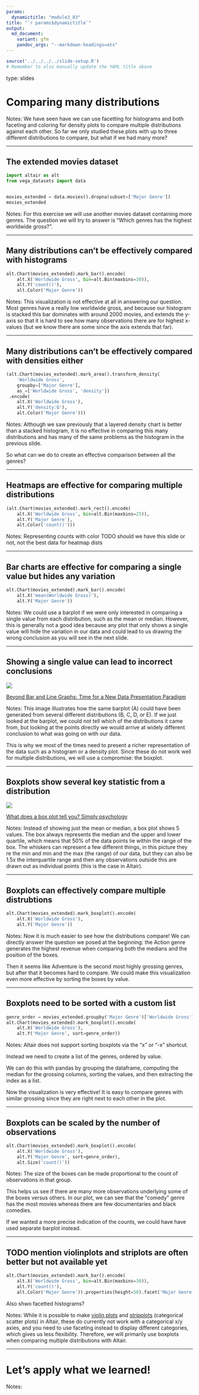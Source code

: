 ```yaml
---
params:
  dynamictitle: "module3_03"
title: "`r params$dynamictitle`"
output:
  md_document:
    variant: gfm
    pandoc_args: "--markdown-headings=atx"
---
```


```r
source('../../../../slide-setup.R')
# Remember to also manually update the YAML title above
```

type: slides

# Comparing many distributions

Notes:
We have seen have we can use facetting for histograms
and both faceting and coloring for density plots
to compare multiple distributions against each other.
So far we only studied these plots with up to three different distributions to compare,
but what if we had many more?

---

## The extended movies dataset

```python
import altair as alt
from vega_datasets import data


movies_extended = data.movies().dropna(subset=['Major Genre'])
movies_extended
```

Notes:
For this exercise we will use another movies dataset containing more genres.
The question we will try to answer is
"Which genres has the highest worldwide gross?".

---

## Many distributions can't be effectively compared with histograms

```python
alt.Chart(movies_extended).mark_bar().encode(
    alt.X('Worldwide Gross', bin=alt.Bin(maxbins=30)),
    alt.Y('count()'),
    alt.Color('Major Genre'))
```

Notes:
This visualization is not effective at all
in answering our question.
Most genres have a really low worldwide gross,
and because our histogram is stacked
this bar dominates with around 2000 movies,
and extends the y-axis so that it is hard to see 
how many observations there are for highest
x-values
(but we know there are some since the axis extends that far).

---

## Many distributions can't be effectively compared with densities either

```python
(alt.Chart(movies_extended).mark_area().transform_density(
    'Worldwide Gross',
    groupby=['Major Genre'],
    as_=['Worldwide Gross', 'density'])
 .encode(
    alt.X('Worldwide Gross'),
    alt.Y('density:Q'),
    alt.Color('Major Genre')))
```

Notes:
Although we saw previously that a layered density chart
is better than a stacked histogram,
it is no effective in comparing this many distributions
and has many of the same problems as the histogram in the previous slide.

So what can we do to create an effective comparison between all the genres?

---

## Heatmaps are effective for comparing multiple distributions

```python
(alt.Chart(movies_extended).mark_rect().encode(
    alt.X('Worldwide Gross', bin=alt.Bin(maxbins=25)),
    alt.Y('Major Genre'),
    alt.Color('count()')))
```

Notes:
Representing counts with color
TODO should we have this slide or not, not the best data for heatmap dists

---

## Bar charts are effective for comparing a single value but hides any variation

```python
alt.Chart(movies_extended).mark_bar().encode(
    alt.X('mean(Worldwide Gross)'),
    alt.Y('Major Genre'))
```

Notes:
We could use a barplot if we were only interested in comparing a single value
from each distribution,
such as the mean or median.
However,
this is generally not a good idea because any plot that only shows a single value
will hide the variation in our data
and could lead to us drawing the wrong conclusion
as you will see in the next slide.

---

## Showing a single value can lead to incorrect conclusions

<img src=/module3/barplot-hiding-points.png></img>

[Beyond Bar and Line Graphs: Time for a New Data Presentation Paradigm](https://journals.plos.org/plosbiology/article?id=10.1371/journal.pbio.1002128)

Notes:
This image illustrates how the same barplot (A)
could have been generated from several different distributions (B, C, D, or E).
If we just looked at the barplot,
we could not tell which of the distributions it came from,
but looking at the points directly
we would arrive at widely different conclusion to what was going on with our data.

This is why we most of the times need to present a richer representation of the data
such as a histogram or a density plot.
Since these do not work well for multiple distributions,
we will use a compromise: the boxplot.

---

## Boxplots show several key statistic from a distribution

<img src=/module3/boxplot-schematic.webp></img>

[What does a box plot tell you? Simply psychology](https://www.simplypsychology.org/boxplots.html)

Notes:
Instead of showing just the mean or median,
a box plot shows 5 values.
The box always represents the median and the upper and lower quartile,
which means that 50% of the data points lie within the range of the box.
The whiskers can represent a few different things,
in this picture they re the min and min and the max (the range) of our data,
but they can also be 1.5x the interquartile range
and then any observations outside this are drawn out as individual points
(this is the case in Altair).

---

## Boxplots can effectively compare multiple distrubtions

```python
alt.Chart(movies_extended).mark_boxplot().encode(
    alt.X('Worldwide Gross'),
    alt.Y('Major Genre'))
```

Notes:
Now it is much easier to see how the distributions compare!
We can directly answer the question we posed at the beginning:
the Action genre generates the highest revenue
when comparing both the medians and the position of the boxes.

Then it seems like Adventure is the second most highly grossing genres,
but after that it becomes hard to compare.
We could make this visualization even more effective by sorting the boxes by value.

---

## Boxplots need to be sorted with a custom list

```python
genre_order = movies_extended.groupby('Major Genre')['Worldwide Gross'].median().sort_values().index.tolist()
alt.Chart(movies_extended).mark_boxplot().encode(
    alt.X('Worldwide Gross'),
    alt.Y('Major Genre', sort=genre_order))
```

Notes:
Altair does not support sorting boxplots via the "x" or "-x" shortcut.

Instead we need to create a list of the genres,
ordered by value.

We can do this with pandas by grouping the dataframe, computing the median for the grossing columns,
sorting the values, and then extracting the index as a list.

Now the visualization is very effective!
It is easy to compare genres with similar grossing
since they are right next to each other in the plot.

---

## Boxplots can be scaled by the number of observations

```python
alt.Chart(movies_extended).mark_boxplot().encode(
    alt.X('Worldwide Gross'),
    alt.Y('Major Genre', sort=genre_order),
    alt.Size('count()'))
```

Notes:
The size of the boxes can be made proportional to the count of observations
in that group.

This helps us see if there are many more observations 
underlying some of the boxes versus others.
In our plot,
we can see that the "comedy" genre has the most movies
whereas there are few documentaries and black comedies.


If we wanted a more precise indication of the counts,
we could have have used separate barplot instead.

---

## TODO mention violinplots and striplots are often better but not available yet

```python
alt.Chart(movies_extended).mark_bar().encode(
    alt.X('Worldwide Gross', bin=alt.Bin(maxbins=30)),
    alt.Y('count()'),
    alt.Color('Major Genre')).properties(height=50).facet('Major Genre', columns=1)
```

Also shwo facetted histograms?

Notes:
While it is possible to make [violin plots](https://altair-viz.github.io/gallery/violin_plot.html)
and [stripplots](https://altair-viz.github.io/gallery/stripplot.html) (categorical scatter plots) in Altair,
these do currently not work with a categorical x/y axies,
and you need to use faceting instead to display different categories,
which gives us less flexibility.
Therefore,
we will primarily use boxplots when comparing multiple distributions with Altair.

---

# Let's apply what we learned!

Notes: <br>
